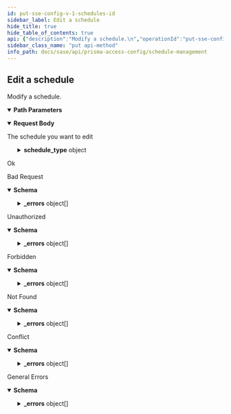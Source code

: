 ```yaml
---
id: put-sse-config-v-1-schedules-id
sidebar_label: Edit a schedule
hide_title: true
hide_table_of_contents: true
api: {"description":"Modify a schedule.\n","operationId":"put-sse-config-v1-schedules-id","parameters":[{"description":"The resource's unique identifier.\n","in":"path","name":"id","required":true,"schema":{"type":"string"}}],"requestBody":{"content":{"application/json":{"schema":{"properties":{"id":{"description":"uuid of the resource","example":"abcd-1234","readOnly":true,"type":"string"},"name":{"description":"Alphanumeric string [ 0-9a-zA-Z._-]","maxLength":31,"type":"string"},"schedule_type":{"oneOf":[{"properties":{"recurring":{"oneOf":[{"properties":{"weekly":{"properties":{"friday":{"items":{"description":"Time range specification hh:mm-hh:mm (e.g. 10:00-23:59)","maxLength":11,"minLength":11,"pattern":"([01][0-9]|[2][0-3]):([0-5][0-9])-([01][0-9]|[2][0-3]):([0-5][0-9])","type":"string"},"type":"array"},"monday":{"items":{"description":"Time range specification hh:mm-hh:mm (e.g. 10:00-23:59)","maxLength":11,"minLength":11,"pattern":"([01][0-9]|[2][0-3]):([0-5][0-9])-([01][0-9]|[2][0-3]):([0-5][0-9])","type":"string"},"type":"array"},"saturday":{"items":{"description":"Time range specification hh:mm-hh:mm (e.g. 10:00-23:59)","maxLength":11,"minLength":11,"pattern":"([01][0-9]|[2][0-3]):([0-5][0-9])-([01][0-9]|[2][0-3]):([0-5][0-9])","type":"string"},"type":"array"},"sunday":{"items":{"description":"Time range specification hh:mm-hh:mm (e.g. 10:00-23:59)","maxLength":11,"minLength":11,"pattern":"([01][0-9]|[2][0-3]):([0-5][0-9])-([01][0-9]|[2][0-3]):([0-5][0-9])","type":"string"},"type":"array"},"thursday":{"items":{"description":"Time range specification hh:mm-hh:mm (e.g. 10:00-23:59)","maxLength":11,"minLength":11,"pattern":"([01][0-9]|[2][0-3]):([0-5][0-9])-([01][0-9]|[2][0-3]):([0-5][0-9])","type":"string"},"type":"array"},"tuesday":{"items":{"description":"Time range specification hh:mm-hh:mm (e.g. 10:00-23:59)","maxLength":11,"minLength":11,"pattern":"([01][0-9]|[2][0-3]):([0-5][0-9])-([01][0-9]|[2][0-3]):([0-5][0-9])","type":"string"},"type":"array"},"wednesday":{"items":{"description":"Time range specification hh:mm-hh:mm (e.g. 10:00-23:59)","maxLength":11,"minLength":11,"pattern":"([01][0-9]|[2][0-3]):([0-5][0-9])-([01][0-9]|[2][0-3]):([0-5][0-9])","type":"string"},"type":"array"}},"type":"object"}},"title":"weekly"},{"properties":{"daily":{"items":{"description":"Time range specification hh:mm-hh:mm (e.g. 10:00-23:59)","maxLength":11,"minLength":11,"pattern":"([01][0-9]|[2][0-3]):([0-5][0-9])-([01][0-9]|[2][0-3]):([0-5][0-9])","type":"string"},"type":"array"}},"title":"daily"}],"type":"object"}},"title":"recurring"},{"properties":{"non_recurring":{"items":{"description":"Datetime range specification YYYY/MM/DD@hh:mm-YYYY/MM/DD@hh:mm (e.g. 2006/08/01@10:00-2007/12/31@23:59)","maxLength":33,"minLength":33,"pattern":"[0-9][0-9][0-9][0-9]\\/([0][1-9]|[1][0-2])\\/([0-2][0-9]|[3][0-1])@([01][0-9]|[2][0-3]):([0-5][0-9])-[0-9][0-9][0-9][0-9]\\/([0][1-9]|[1][0-2])\\/([0-2][0-9]|[3][0-1])@([01][0-9]|[2][0-3]):([0-5][0-9])","type":"string"},"type":"array"}},"title":"non_recurring"}],"type":"object"}},"required":["name","schedule_type"],"type":"object"}}},"description":"The schedule you want to edit"},"responses":{"200":{"description":"Ok"},"400":{"content":{"application/json":{"examples":{"input_format_mismatch":{"summary":"Input Format Mismatch","value":{"_errors":[{"code":"E003","details":{},"message":"Input Format Mismatch: input-format=json"}],"_request_id":"abcd-1234"}},"invalid_object":{"summary":"Invalid Object","value":{"_errors":[{"code":"E003","details":{},"message":"Invalid Object"}],"_request_id":"abcd-1234"}},"invalid_query_parameter":{"summary":"Invalid Query Parameter","value":{"_errors":[{"code":"E003","details":{},"message":"Invalid Query Parameter: location=invalid"}],"_request_id":"abcd-1234"}},"missing_body":{"summary":"Missing Body","value":{"_errors":[{"code":"E003","details":{},"message":"Missing Body"}],"_request_id":"abcd-1234"}},"missing_query_parameter":{"summary":"Missing Query Parameter","value":{"_errors":[{"code":"E003","details":{},"message":"Missing Query Parameter: name"}],"_request_id":"abcd-1234"}},"output_format_mismatch":{"summary":"Output Format Mismatch","value":{"_errors":[{"code":"E003","details":{},"message":"Output Format Mismatch: output-format=json Accept=xml"}],"_request_id":"abcd-1234"}}},"schema":{"properties":{"_errors":{"items":{"properties":{"code":{"type":"string"},"details":{"type":"object"},"help":{"type":"string"},"message":{"type":"string"}},"title":"Cause Info","type":"object"},"type":"array"},"_request_id":{"type":"string"}},"type":"object"}}},"description":"Bad Request"},"401":{"content":{"application/json":{"examples":{"auth_not_authenticated":{"summary":"Not Authenticated","value":{"_errors":[{"code":"E016","details":{},"message":"Not Authenticated"}],"_request_id":"abcd-1234"}},"invalid_credential":{"summary":"Invalid Credential","value":{"_errors":[{"code":"E016","details":{},"message":"Invalid Credential"}],"_request_id":"abcd-1234"}},"key_expired":{"summary":"Key Expired","value":{"_errors":[{"code":"E016","details":{},"message":"Key Expired"}],"_request_id":"abcd-1234"}},"key_too_long":{"summary":"Key Too Long","value":{"_errors":[{"code":"E016","details":{},"message":"Key Too Long"}],"_request_id":"abcd-1234"}},"need_password_change":{"summary":"Need Password Change","value":{"_errors":[{"code":"E016","details":{},"message":"The password needs to be changed."}],"_request_id":"abcd-1234"}}},"schema":{"properties":{"_errors":{"items":{"properties":{"code":{"type":"string"},"details":{"type":"object"},"help":{"type":"string"},"message":{"type":"string"}},"title":"Cause Info","type":"object"},"type":"array"},"_request_id":{"type":"string"}},"type":"object"}}},"description":"Unauthorized"},"403":{"content":{"application/json":{"examples":{"auth_unauthorized":{"summary":"Unauthorized","value":{"_errors":[{"code":"E007","details":{},"message":"Unauthorized"}],"_request_id":"abcd-1234"}}},"schema":{"properties":{"_errors":{"items":{"properties":{"code":{"type":"string"},"details":{"type":"object"},"help":{"type":"string"},"message":{"type":"string"}},"title":"Cause Info","type":"object"},"type":"array"},"_request_id":{"type":"string"}},"type":"object"}}},"description":"Forbidden"},"404":{"content":{"application/json":{"examples":{"object_not_present":{"summary":"Object Not Present","value":{"_errors":[{"code":"E005","details":{},"message":"Object Not Present"}],"_request_id":"abcd-1234"}}},"schema":{"properties":{"_errors":{"items":{"properties":{"code":{"type":"string"},"details":{"type":"object"},"help":{"type":"string"},"message":{"type":"string"}},"title":"Cause Info","type":"object"},"type":"array"},"_request_id":{"type":"string"}},"type":"object"}}},"description":"Not Found"},"409":{"content":{"application/json":{"examples":{"name_not_unique":{"summary":"Name Not Unique","value":{"_errors":[{"code":"E006","details":{},"message":"Name Not Unique"}],"_request_id":"abcd-1234"}},"object_not_unique":{"summary":"Object Not Unique","value":{"_errors":[{"code":"E016","details":{},"message":"Object Not Unique"}],"_request_id":"abcd-1234"}},"reference_not_zero":{"summary":"Reference Not Zero","value":{"_errors":[{"code":"E009","details":{},"message":"Reference Not Zero"}],"_request_id":"abcd-1234"}}},"schema":{"properties":{"_errors":{"items":{"properties":{"code":{"type":"string"},"details":{"type":"object"},"help":{"type":"string"},"message":{"type":"string"}},"title":"Cause Info","type":"object"},"type":"array"},"_request_id":{"type":"string"}},"type":"object"}}},"description":"Conflict"},"default":{"content":{"application/json":{"examples":{"action_not_supported":{"summary":"Action Not Supported","value":{"_errors":[{"code":"E012","details":{},"message":"Action Not Supported: move"}],"_request_id":"abcd-1234"}},"bad_xpath":{"summary":"Bad XPath","value":{"_errors":[{"code":"E013","details":{},"message":"Bad XPath"}],"_request_id":"abcd-1234"}},"invalid_command":{"summary":"Invalid Command","value":{"_errors":[{"code":"E003","details":{},"message":"Invalid Command"}],"_request_id":"abcd-1234"}},"malformed_command":{"summary":"Malformed Command","value":{"_errors":[{"code":"E003","details":{},"message":"Malformed Command"}],"_request_id":"abcd-1234"}},"method_not_allowed":{"summary":"Method Not Supported","value":{"_errors":[{"code":"E012","details":{},"message":"Method Not Supported"}],"_request_id":"abcd-1234"}},"session_timeout":{"summary":"Session Timeout","value":{"_errors":[{"code":4,"details":{},"message":"Session Timeout"}],"_request_id":"abcd-1234"}},"version_not_supported":{"summary":"Version Not Supported","value":{"_errors":[{"code":"E012","details":{},"message":"Version Not Supported"}],"_request_id":"abcd-1234"}}},"schema":{"properties":{"_errors":{"items":{"properties":{"code":{"type":"string"},"details":{"type":"object"},"help":{"type":"string"},"message":{"type":"string"}},"title":"Cause Info","type":"object"},"type":"array"},"_request_id":{"type":"string"}},"type":"object"}}},"description":"General Errors"}},"security":[{"Bearer":[]}],"tags":["Schedules"],"method":"put","path":"/sse/config/v1/schedules/{id}","servers":[{"url":"https://api.sase.paloaltonetworks.com"}],"securitySchemes":{"Bearer":{"scheme":"bearer","type":"http"}},"jsonRequestBodyExample":{"id":"abcd-1234","name":"string","schedule_type":{}},"info":{"contact":{},"description":"Manages [schedules](https://docs.paloaltonetworks.com/network-security/security-policy/objects/schedules).\n","title":"Schedule Management","version":"1.0","x-logo":{"url":"pan-logo.png"}},"postman":{"name":"Edit a schedule","description":{"content":"Modify a schedule.\n","type":"text/plain"},"url":{"path":["sse","config","v1","schedules",":id"],"host":["{{baseUrl}}"],"query":[],"variable":[{"disabled":false,"description":{"content":"(Required) The resource's unique identifier.\n","type":"text/plain"},"type":"any","value":"","key":"id"}]},"header":[{"key":"Content-Type","value":"application/json"},{"key":"Accept","value":"application/json"}],"method":"PUT","body":{"mode":"raw","raw":"\"\"","options":{"raw":{"language":"json"}}},"auth":{"type":"bearer","bearer":[{"type":"any","value":"<Bearer Token>","key":"token"}]}}}
sidebar_class_name: "put api-method"
info_path: docs/sase/api/prisma-access-config/schedule-management
---
```



## Edit a schedule



Modify a schedule.


<details style={{"marginBottom":"1rem"}} data-collapsed={false} open={true}><summary style={{}}><strong>Path Parameters</strong></summary><div><ul><ParamsItem className={"paramsItem"} param={{"description":"The resource's unique identifier.\n","in":"path","name":"id","required":true,"schema":{"type":"string"}}}></ParamsItem></ul></div></details><MimeTabs><TabItem label={"application/json"} value={"application/json-schema"}><details style={{}} data-collapsed={false} open={true}><summary style={{"textAlign":"left"}}><strong>Request Body</strong></summary><div style={{"textAlign":"left","marginLeft":"1rem"}}><div style={{"marginTop":"1rem","marginBottom":"1rem"}}>

The schedule you want to edit

</div></div><ul style={{"marginLeft":"1rem"}}><SchemaItem collapsible={false} name={"name"} required={true} schemaDescription={"Alphanumeric string [ 0-9a-zA-Z._-]"} schemaName={"string"} qualifierMessage={"**Possible values:** `<= 31 characters`"} defaultValue={undefined}></SchemaItem><SchemaItem collapsible={true} className={"schemaItem"}><details style={{}}><summary style={{}}><strong>schedule_type</strong><span style={{"opacity":"0.6"}}> object</span></summary><div style={{"marginLeft":"1rem"}}><li><div><span className={"badge badge--info"}>oneOf</span><SchemaTabs><TabItem label={"recurring"} value={"0-item-properties"}><SchemaItem collapsible={true} className={"schemaItem"}><details style={{}}><summary style={{}}><strong>recurring</strong><span style={{"opacity":"0.6"}}> object</span></summary><div style={{"marginLeft":"1rem"}}><li><div><span className={"badge badge--info"}>oneOf</span><SchemaTabs><TabItem label={"weekly"} value={"0-item-properties"}><SchemaItem collapsible={true} className={"schemaItem"}><details style={{}}><summary style={{}}><strong>weekly</strong><span style={{"opacity":"0.6"}}> object</span></summary><div style={{"marginLeft":"1rem"}}><SchemaItem collapsible={false} name={"friday"} required={false} schemaDescription={undefined} schemaName={"string[]"} qualifierMessage={"**Possible values:** `>= 11 characters` and `<= 11 characters`, Value must match regular expression `([01][0-9]|[2][0-3]):([0-5][0-9])-([01][0-9]|[2][0-3]):([0-5][0-9])`"} defaultValue={undefined}></SchemaItem><SchemaItem collapsible={false} name={"monday"} required={false} schemaDescription={undefined} schemaName={"string[]"} qualifierMessage={"**Possible values:** `>= 11 characters` and `<= 11 characters`, Value must match regular expression `([01][0-9]|[2][0-3]):([0-5][0-9])-([01][0-9]|[2][0-3]):([0-5][0-9])`"} defaultValue={undefined}></SchemaItem><SchemaItem collapsible={false} name={"saturday"} required={false} schemaDescription={undefined} schemaName={"string[]"} qualifierMessage={"**Possible values:** `>= 11 characters` and `<= 11 characters`, Value must match regular expression `([01][0-9]|[2][0-3]):([0-5][0-9])-([01][0-9]|[2][0-3]):([0-5][0-9])`"} defaultValue={undefined}></SchemaItem><SchemaItem collapsible={false} name={"sunday"} required={false} schemaDescription={undefined} schemaName={"string[]"} qualifierMessage={"**Possible values:** `>= 11 characters` and `<= 11 characters`, Value must match regular expression `([01][0-9]|[2][0-3]):([0-5][0-9])-([01][0-9]|[2][0-3]):([0-5][0-9])`"} defaultValue={undefined}></SchemaItem><SchemaItem collapsible={false} name={"thursday"} required={false} schemaDescription={undefined} schemaName={"string[]"} qualifierMessage={"**Possible values:** `>= 11 characters` and `<= 11 characters`, Value must match regular expression `([01][0-9]|[2][0-3]):([0-5][0-9])-([01][0-9]|[2][0-3]):([0-5][0-9])`"} defaultValue={undefined}></SchemaItem><SchemaItem collapsible={false} name={"tuesday"} required={false} schemaDescription={undefined} schemaName={"string[]"} qualifierMessage={"**Possible values:** `>= 11 characters` and `<= 11 characters`, Value must match regular expression `([01][0-9]|[2][0-3]):([0-5][0-9])-([01][0-9]|[2][0-3]):([0-5][0-9])`"} defaultValue={undefined}></SchemaItem><SchemaItem collapsible={false} name={"wednesday"} required={false} schemaDescription={undefined} schemaName={"string[]"} qualifierMessage={"**Possible values:** `>= 11 characters` and `<= 11 characters`, Value must match regular expression `([01][0-9]|[2][0-3]):([0-5][0-9])-([01][0-9]|[2][0-3]):([0-5][0-9])`"} defaultValue={undefined}></SchemaItem></div></details></SchemaItem></TabItem><TabItem label={"daily"} value={"1-item-properties"}><SchemaItem collapsible={false} name={"daily"} required={false} schemaDescription={undefined} schemaName={"string[]"} qualifierMessage={"**Possible values:** `>= 11 characters` and `<= 11 characters`, Value must match regular expression `([01][0-9]|[2][0-3]):([0-5][0-9])-([01][0-9]|[2][0-3]):([0-5][0-9])`"} defaultValue={undefined}></SchemaItem></TabItem></SchemaTabs></div></li></div></details></SchemaItem></TabItem><TabItem label={"non_recurring"} value={"1-item-properties"}><SchemaItem collapsible={false} name={"non_recurring"} required={false} schemaDescription={undefined} schemaName={"string[]"} qualifierMessage={"**Possible values:** `>= 33 characters` and `<= 33 characters`, Value must match regular expression `[0-9][0-9][0-9][0-9]\\/([0][1-9]|[1][0-2])\\/([0-2][0-9]|[3][0-1])@([01][0-9]|[2][0-3]):([0-5][0-9])-[0-9][0-9][0-9][0-9]\\/([0][1-9]|[1][0-2])\\/([0-2][0-9]|[3][0-1])@([01][0-9]|[2][0-3]):([0-5][0-9])`"} defaultValue={undefined}></SchemaItem></TabItem></SchemaTabs></div></li></div></details></SchemaItem></ul></details></TabItem></MimeTabs><div><ApiTabs><TabItem label={"200"} value={"200"}><div>

Ok

</div><div></div></TabItem><TabItem label={"400"} value={"400"}><div>

Bad Request

</div><div><MimeTabs groupId={"mime-type"}><TabItem label={"application/json"} value={"application/json"}><SchemaTabs groupId={"schema-tabs"}><TabTtem label={"Schema"} value={"Schema"}><details style={{}} data-collapsed={false} open={true}><summary style={{"textAlign":"left"}}><strong>Schema</strong></summary><div style={{"textAlign":"left","marginLeft":"1rem"}}></div><ul style={{"marginLeft":"1rem"}}><SchemaItem collapsible={true} className={"schemaItem"}><details style={{}}><summary style={{}}><strong>_errors</strong><span style={{"opacity":"0.6"}}> object[]</span></summary><div style={{"marginLeft":"1rem"}}><SchemaItem collapsible={false} name={"code"} required={false} schemaDescription={undefined} schemaName={"string"} qualifierMessage={undefined} defaultValue={undefined}></SchemaItem><SchemaItem collapsible={false} name={"details"} required={false} schemaDescription={undefined} schemaName={"object"} qualifierMessage={undefined} defaultValue={undefined}></SchemaItem><SchemaItem collapsible={false} name={"help"} required={false} schemaDescription={undefined} schemaName={"string"} qualifierMessage={undefined} defaultValue={undefined}></SchemaItem><SchemaItem collapsible={false} name={"message"} required={false} schemaDescription={undefined} schemaName={"string"} qualifierMessage={undefined} defaultValue={undefined}></SchemaItem></div></details></SchemaItem><SchemaItem collapsible={false} name={"_request_id"} required={false} schemaDescription={undefined} schemaName={"string"} qualifierMessage={undefined} defaultValue={undefined}></SchemaItem></ul></details></TabTtem><TabItem label={"Input_format_mismatch"} value={"Input_format_mismatch"}><ResponseSamples responseExample={"{\n  \"_errors\": [\n    {\n      \"code\": \"E003\",\n      \"details\": {},\n      \"message\": \"Input Format Mismatch: input-format=json\"\n    }\n  ],\n  \"_request_id\": \"abcd-1234\"\n}"}></ResponseSamples></TabItem><TabItem label={"Invalid_object"} value={"Invalid_object"}><ResponseSamples responseExample={"{\n  \"_errors\": [\n    {\n      \"code\": \"E003\",\n      \"details\": {},\n      \"message\": \"Invalid Object\"\n    }\n  ],\n  \"_request_id\": \"abcd-1234\"\n}"}></ResponseSamples></TabItem><TabItem label={"Invalid_query_parameter"} value={"Invalid_query_parameter"}><ResponseSamples responseExample={"{\n  \"_errors\": [\n    {\n      \"code\": \"E003\",\n      \"details\": {},\n      \"message\": \"Invalid Query Parameter: location=invalid\"\n    }\n  ],\n  \"_request_id\": \"abcd-1234\"\n}"}></ResponseSamples></TabItem><TabItem label={"Missing_body"} value={"Missing_body"}><ResponseSamples responseExample={"{\n  \"_errors\": [\n    {\n      \"code\": \"E003\",\n      \"details\": {},\n      \"message\": \"Missing Body\"\n    }\n  ],\n  \"_request_id\": \"abcd-1234\"\n}"}></ResponseSamples></TabItem><TabItem label={"Missing_query_parameter"} value={"Missing_query_parameter"}><ResponseSamples responseExample={"{\n  \"_errors\": [\n    {\n      \"code\": \"E003\",\n      \"details\": {},\n      \"message\": \"Missing Query Parameter: name\"\n    }\n  ],\n  \"_request_id\": \"abcd-1234\"\n}"}></ResponseSamples></TabItem><TabItem label={"Output_format_mismatch"} value={"Output_format_mismatch"}><ResponseSamples responseExample={"{\n  \"_errors\": [\n    {\n      \"code\": \"E003\",\n      \"details\": {},\n      \"message\": \"Output Format Mismatch: output-format=json Accept=xml\"\n    }\n  ],\n  \"_request_id\": \"abcd-1234\"\n}"}></ResponseSamples></TabItem></SchemaTabs></TabItem></MimeTabs></div></TabItem><TabItem label={"401"} value={"401"}><div>

Unauthorized

</div><div><MimeTabs groupId={"mime-type"}><TabItem label={"application/json"} value={"application/json"}><SchemaTabs groupId={"schema-tabs"}><TabTtem label={"Schema"} value={"Schema"}><details style={{}} data-collapsed={false} open={true}><summary style={{"textAlign":"left"}}><strong>Schema</strong></summary><div style={{"textAlign":"left","marginLeft":"1rem"}}></div><ul style={{"marginLeft":"1rem"}}><SchemaItem collapsible={true} className={"schemaItem"}><details style={{}}><summary style={{}}><strong>_errors</strong><span style={{"opacity":"0.6"}}> object[]</span></summary><div style={{"marginLeft":"1rem"}}><SchemaItem collapsible={false} name={"code"} required={false} schemaDescription={undefined} schemaName={"string"} qualifierMessage={undefined} defaultValue={undefined}></SchemaItem><SchemaItem collapsible={false} name={"details"} required={false} schemaDescription={undefined} schemaName={"object"} qualifierMessage={undefined} defaultValue={undefined}></SchemaItem><SchemaItem collapsible={false} name={"help"} required={false} schemaDescription={undefined} schemaName={"string"} qualifierMessage={undefined} defaultValue={undefined}></SchemaItem><SchemaItem collapsible={false} name={"message"} required={false} schemaDescription={undefined} schemaName={"string"} qualifierMessage={undefined} defaultValue={undefined}></SchemaItem></div></details></SchemaItem><SchemaItem collapsible={false} name={"_request_id"} required={false} schemaDescription={undefined} schemaName={"string"} qualifierMessage={undefined} defaultValue={undefined}></SchemaItem></ul></details></TabTtem><TabItem label={"Auth_not_authenticated"} value={"Auth_not_authenticated"}><ResponseSamples responseExample={"{\n  \"_errors\": [\n    {\n      \"code\": \"E016\",\n      \"details\": {},\n      \"message\": \"Not Authenticated\"\n    }\n  ],\n  \"_request_id\": \"abcd-1234\"\n}"}></ResponseSamples></TabItem><TabItem label={"Invalid_credential"} value={"Invalid_credential"}><ResponseSamples responseExample={"{\n  \"_errors\": [\n    {\n      \"code\": \"E016\",\n      \"details\": {},\n      \"message\": \"Invalid Credential\"\n    }\n  ],\n  \"_request_id\": \"abcd-1234\"\n}"}></ResponseSamples></TabItem><TabItem label={"Key_expired"} value={"Key_expired"}><ResponseSamples responseExample={"{\n  \"_errors\": [\n    {\n      \"code\": \"E016\",\n      \"details\": {},\n      \"message\": \"Key Expired\"\n    }\n  ],\n  \"_request_id\": \"abcd-1234\"\n}"}></ResponseSamples></TabItem><TabItem label={"Key_too_long"} value={"Key_too_long"}><ResponseSamples responseExample={"{\n  \"_errors\": [\n    {\n      \"code\": \"E016\",\n      \"details\": {},\n      \"message\": \"Key Too Long\"\n    }\n  ],\n  \"_request_id\": \"abcd-1234\"\n}"}></ResponseSamples></TabItem><TabItem label={"Need_password_change"} value={"Need_password_change"}><ResponseSamples responseExample={"{\n  \"_errors\": [\n    {\n      \"code\": \"E016\",\n      \"details\": {},\n      \"message\": \"The password needs to be changed.\"\n    }\n  ],\n  \"_request_id\": \"abcd-1234\"\n}"}></ResponseSamples></TabItem></SchemaTabs></TabItem></MimeTabs></div></TabItem><TabItem label={"403"} value={"403"}><div>

Forbidden

</div><div><MimeTabs groupId={"mime-type"}><TabItem label={"application/json"} value={"application/json"}><SchemaTabs groupId={"schema-tabs"}><TabTtem label={"Schema"} value={"Schema"}><details style={{}} data-collapsed={false} open={true}><summary style={{"textAlign":"left"}}><strong>Schema</strong></summary><div style={{"textAlign":"left","marginLeft":"1rem"}}></div><ul style={{"marginLeft":"1rem"}}><SchemaItem collapsible={true} className={"schemaItem"}><details style={{}}><summary style={{}}><strong>_errors</strong><span style={{"opacity":"0.6"}}> object[]</span></summary><div style={{"marginLeft":"1rem"}}><SchemaItem collapsible={false} name={"code"} required={false} schemaDescription={undefined} schemaName={"string"} qualifierMessage={undefined} defaultValue={undefined}></SchemaItem><SchemaItem collapsible={false} name={"details"} required={false} schemaDescription={undefined} schemaName={"object"} qualifierMessage={undefined} defaultValue={undefined}></SchemaItem><SchemaItem collapsible={false} name={"help"} required={false} schemaDescription={undefined} schemaName={"string"} qualifierMessage={undefined} defaultValue={undefined}></SchemaItem><SchemaItem collapsible={false} name={"message"} required={false} schemaDescription={undefined} schemaName={"string"} qualifierMessage={undefined} defaultValue={undefined}></SchemaItem></div></details></SchemaItem><SchemaItem collapsible={false} name={"_request_id"} required={false} schemaDescription={undefined} schemaName={"string"} qualifierMessage={undefined} defaultValue={undefined}></SchemaItem></ul></details></TabTtem><TabItem label={"Auth_unauthorized"} value={"Auth_unauthorized"}><ResponseSamples responseExample={"{\n  \"_errors\": [\n    {\n      \"code\": \"E007\",\n      \"details\": {},\n      \"message\": \"Unauthorized\"\n    }\n  ],\n  \"_request_id\": \"abcd-1234\"\n}"}></ResponseSamples></TabItem></SchemaTabs></TabItem></MimeTabs></div></TabItem><TabItem label={"404"} value={"404"}><div>

Not Found

</div><div><MimeTabs groupId={"mime-type"}><TabItem label={"application/json"} value={"application/json"}><SchemaTabs groupId={"schema-tabs"}><TabTtem label={"Schema"} value={"Schema"}><details style={{}} data-collapsed={false} open={true}><summary style={{"textAlign":"left"}}><strong>Schema</strong></summary><div style={{"textAlign":"left","marginLeft":"1rem"}}></div><ul style={{"marginLeft":"1rem"}}><SchemaItem collapsible={true} className={"schemaItem"}><details style={{}}><summary style={{}}><strong>_errors</strong><span style={{"opacity":"0.6"}}> object[]</span></summary><div style={{"marginLeft":"1rem"}}><SchemaItem collapsible={false} name={"code"} required={false} schemaDescription={undefined} schemaName={"string"} qualifierMessage={undefined} defaultValue={undefined}></SchemaItem><SchemaItem collapsible={false} name={"details"} required={false} schemaDescription={undefined} schemaName={"object"} qualifierMessage={undefined} defaultValue={undefined}></SchemaItem><SchemaItem collapsible={false} name={"help"} required={false} schemaDescription={undefined} schemaName={"string"} qualifierMessage={undefined} defaultValue={undefined}></SchemaItem><SchemaItem collapsible={false} name={"message"} required={false} schemaDescription={undefined} schemaName={"string"} qualifierMessage={undefined} defaultValue={undefined}></SchemaItem></div></details></SchemaItem><SchemaItem collapsible={false} name={"_request_id"} required={false} schemaDescription={undefined} schemaName={"string"} qualifierMessage={undefined} defaultValue={undefined}></SchemaItem></ul></details></TabTtem><TabItem label={"Object_not_present"} value={"Object_not_present"}><ResponseSamples responseExample={"{\n  \"_errors\": [\n    {\n      \"code\": \"E005\",\n      \"details\": {},\n      \"message\": \"Object Not Present\"\n    }\n  ],\n  \"_request_id\": \"abcd-1234\"\n}"}></ResponseSamples></TabItem></SchemaTabs></TabItem></MimeTabs></div></TabItem><TabItem label={"409"} value={"409"}><div>

Conflict

</div><div><MimeTabs groupId={"mime-type"}><TabItem label={"application/json"} value={"application/json"}><SchemaTabs groupId={"schema-tabs"}><TabTtem label={"Schema"} value={"Schema"}><details style={{}} data-collapsed={false} open={true}><summary style={{"textAlign":"left"}}><strong>Schema</strong></summary><div style={{"textAlign":"left","marginLeft":"1rem"}}></div><ul style={{"marginLeft":"1rem"}}><SchemaItem collapsible={true} className={"schemaItem"}><details style={{}}><summary style={{}}><strong>_errors</strong><span style={{"opacity":"0.6"}}> object[]</span></summary><div style={{"marginLeft":"1rem"}}><SchemaItem collapsible={false} name={"code"} required={false} schemaDescription={undefined} schemaName={"string"} qualifierMessage={undefined} defaultValue={undefined}></SchemaItem><SchemaItem collapsible={false} name={"details"} required={false} schemaDescription={undefined} schemaName={"object"} qualifierMessage={undefined} defaultValue={undefined}></SchemaItem><SchemaItem collapsible={false} name={"help"} required={false} schemaDescription={undefined} schemaName={"string"} qualifierMessage={undefined} defaultValue={undefined}></SchemaItem><SchemaItem collapsible={false} name={"message"} required={false} schemaDescription={undefined} schemaName={"string"} qualifierMessage={undefined} defaultValue={undefined}></SchemaItem></div></details></SchemaItem><SchemaItem collapsible={false} name={"_request_id"} required={false} schemaDescription={undefined} schemaName={"string"} qualifierMessage={undefined} defaultValue={undefined}></SchemaItem></ul></details></TabTtem><TabItem label={"Name_not_unique"} value={"Name_not_unique"}><ResponseSamples responseExample={"{\n  \"_errors\": [\n    {\n      \"code\": \"E006\",\n      \"details\": {},\n      \"message\": \"Name Not Unique\"\n    }\n  ],\n  \"_request_id\": \"abcd-1234\"\n}"}></ResponseSamples></TabItem><TabItem label={"Object_not_unique"} value={"Object_not_unique"}><ResponseSamples responseExample={"{\n  \"_errors\": [\n    {\n      \"code\": \"E016\",\n      \"details\": {},\n      \"message\": \"Object Not Unique\"\n    }\n  ],\n  \"_request_id\": \"abcd-1234\"\n}"}></ResponseSamples></TabItem><TabItem label={"Reference_not_zero"} value={"Reference_not_zero"}><ResponseSamples responseExample={"{\n  \"_errors\": [\n    {\n      \"code\": \"E009\",\n      \"details\": {},\n      \"message\": \"Reference Not Zero\"\n    }\n  ],\n  \"_request_id\": \"abcd-1234\"\n}"}></ResponseSamples></TabItem></SchemaTabs></TabItem></MimeTabs></div></TabItem><TabItem label={"default"} value={"default"}><div>

General Errors

</div><div><MimeTabs groupId={"mime-type"}><TabItem label={"application/json"} value={"application/json"}><SchemaTabs groupId={"schema-tabs"}><TabTtem label={"Schema"} value={"Schema"}><details style={{}} data-collapsed={false} open={true}><summary style={{"textAlign":"left"}}><strong>Schema</strong></summary><div style={{"textAlign":"left","marginLeft":"1rem"}}></div><ul style={{"marginLeft":"1rem"}}><SchemaItem collapsible={true} className={"schemaItem"}><details style={{}}><summary style={{}}><strong>_errors</strong><span style={{"opacity":"0.6"}}> object[]</span></summary><div style={{"marginLeft":"1rem"}}><SchemaItem collapsible={false} name={"code"} required={false} schemaDescription={undefined} schemaName={"string"} qualifierMessage={undefined} defaultValue={undefined}></SchemaItem><SchemaItem collapsible={false} name={"details"} required={false} schemaDescription={undefined} schemaName={"object"} qualifierMessage={undefined} defaultValue={undefined}></SchemaItem><SchemaItem collapsible={false} name={"help"} required={false} schemaDescription={undefined} schemaName={"string"} qualifierMessage={undefined} defaultValue={undefined}></SchemaItem><SchemaItem collapsible={false} name={"message"} required={false} schemaDescription={undefined} schemaName={"string"} qualifierMessage={undefined} defaultValue={undefined}></SchemaItem></div></details></SchemaItem><SchemaItem collapsible={false} name={"_request_id"} required={false} schemaDescription={undefined} schemaName={"string"} qualifierMessage={undefined} defaultValue={undefined}></SchemaItem></ul></details></TabTtem><TabItem label={"Action_not_supported"} value={"Action_not_supported"}><ResponseSamples responseExample={"{\n  \"_errors\": [\n    {\n      \"code\": \"E012\",\n      \"details\": {},\n      \"message\": \"Action Not Supported: move\"\n    }\n  ],\n  \"_request_id\": \"abcd-1234\"\n}"}></ResponseSamples></TabItem><TabItem label={"Bad_xpath"} value={"Bad_xpath"}><ResponseSamples responseExample={"{\n  \"_errors\": [\n    {\n      \"code\": \"E013\",\n      \"details\": {},\n      \"message\": \"Bad XPath\"\n    }\n  ],\n  \"_request_id\": \"abcd-1234\"\n}"}></ResponseSamples></TabItem><TabItem label={"Invalid_command"} value={"Invalid_command"}><ResponseSamples responseExample={"{\n  \"_errors\": [\n    {\n      \"code\": \"E003\",\n      \"details\": {},\n      \"message\": \"Invalid Command\"\n    }\n  ],\n  \"_request_id\": \"abcd-1234\"\n}"}></ResponseSamples></TabItem><TabItem label={"Malformed_command"} value={"Malformed_command"}><ResponseSamples responseExample={"{\n  \"_errors\": [\n    {\n      \"code\": \"E003\",\n      \"details\": {},\n      \"message\": \"Malformed Command\"\n    }\n  ],\n  \"_request_id\": \"abcd-1234\"\n}"}></ResponseSamples></TabItem><TabItem label={"Method_not_allowed"} value={"Method_not_allowed"}><ResponseSamples responseExample={"{\n  \"_errors\": [\n    {\n      \"code\": \"E012\",\n      \"details\": {},\n      \"message\": \"Method Not Supported\"\n    }\n  ],\n  \"_request_id\": \"abcd-1234\"\n}"}></ResponseSamples></TabItem><TabItem label={"Session_timeout"} value={"Session_timeout"}><ResponseSamples responseExample={"{\n  \"_errors\": [\n    {\n      \"code\": 4,\n      \"details\": {},\n      \"message\": \"Session Timeout\"\n    }\n  ],\n  \"_request_id\": \"abcd-1234\"\n}"}></ResponseSamples></TabItem><TabItem label={"Version_not_supported"} value={"Version_not_supported"}><ResponseSamples responseExample={"{\n  \"_errors\": [\n    {\n      \"code\": \"E012\",\n      \"details\": {},\n      \"message\": \"Version Not Supported\"\n    }\n  ],\n  \"_request_id\": \"abcd-1234\"\n}"}></ResponseSamples></TabItem></SchemaTabs></TabItem></MimeTabs></div></TabItem></ApiTabs></div>
      
